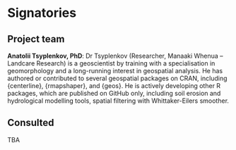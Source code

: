 # Signatories

```{=html}
<!-- 
This section provides the ISC with a view of the support received from the community for a proposal. Acceptance isn't predicated on popularity but community acceptance is important.  Willingness to accept outside input is also a good marker for project delivery. 

An optional section would be for R-Core signatories where changes to R are proposed.
-->
```

## Project team

```{=html}
<!-- 
Who are the people responsible for actually delivering the project if the proposal gets accepted and are already signed up and rearing to go?
-->
```

**Anatolii Tsyplenkov, PhD**: Dr Tsyplenkov (Researcher, Manaaki Whenua – Landcare Research) is a geoscientist by training with a specialisation in geomorphology and a long-running interest in geospatial analysis. He has authored or contributed to several geospatial packages on CRAN, including {centerline}, {rmapshaper}, and {geos}. He is actively developing other R packages, which are published on GitHub only, including soil erosion and hydrological modelling tools, spatial filtering with Whittaker-Eilers smoother.


<!-- ## Contributors -->

```{=html}
<!-- 
Who are the people who have actively helped with this proposal but won't necessarily be on the core project team later?
-->
```

## Consulted

```{=html}
<!-- 
Who has been given the opportunity to provide feedback on the proposal? This should include any R Consortium & ISC members who the proposal has been discussed with.
-->
```
TBA